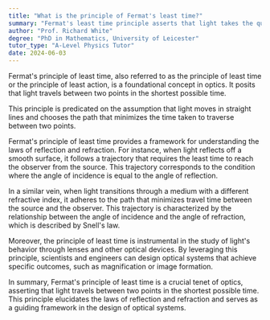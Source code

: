 ```yaml
---
title: "What is the principle of Fermat's least time?"
summary: "Fermat's least time principle asserts that light takes the quickest path between two points, emphasizing the relationship between light's travel and time efficiency."
author: "Prof. Richard White"
degree: "PhD in Mathematics, University of Leicester"
tutor_type: "A-Level Physics Tutor"
date: 2024-06-03
---
```


Fermat's principle of least time, also referred to as the principle of least time or the principle of least action, is a foundational concept in optics. It posits that light travels between two points in the shortest possible time.

This principle is predicated on the assumption that light moves in straight lines and chooses the path that minimizes the time taken to traverse between two points. 

Fermat's principle of least time provides a framework for understanding the laws of reflection and refraction. For instance, when light reflects off a smooth surface, it follows a trajectory that requires the least time to reach the observer from the source. This trajectory corresponds to the condition where the angle of incidence is equal to the angle of reflection.

In a similar vein, when light transitions through a medium with a different refractive index, it adheres to the path that minimizes travel time between the source and the observer. This trajectory is characterized by the relationship between the angle of incidence and the angle of refraction, which is described by Snell's law.

Moreover, the principle of least time is instrumental in the study of light's behavior through lenses and other optical devices. By leveraging this principle, scientists and engineers can design optical systems that achieve specific outcomes, such as magnification or image formation.

In summary, Fermat's principle of least time is a crucial tenet of optics, asserting that light travels between two points in the shortest possible time. This principle elucidates the laws of reflection and refraction and serves as a guiding framework in the design of optical systems.
    
